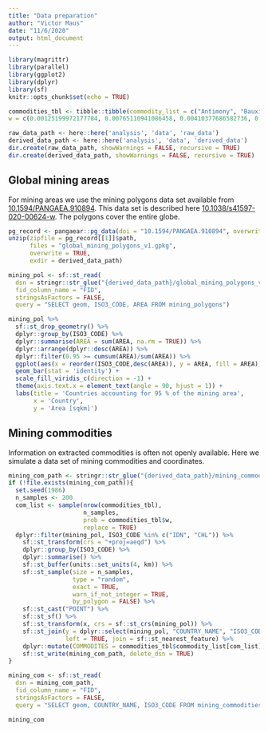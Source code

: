 ```yaml
---
title: "Data preparation"
author: "Victor Maus"
date: "11/6/2020"
output: html_document
---
```


```r
library(magrittr)
library(parallel)
library(ggplot2)
library(dplyr)
library(sf)
knitr::opts_chunk$set(echo = TRUE)
```

```r
commodities_tbl <- tibble::tibble(commodity_list = c("Antimony", "Bauxite", "Chromite", "Coal", "Copper", "Copper,Cobalt", "Copper,Gold", "Copper,Gold,Molybdenum", "Copper,Gold,Molybdenum,Silver", "Copper,Gold,Silver", "Copper,Gold,Silver,Molybdenum", "Copper,Gold,U3O8", "Copper,Molybdenum", "Copper,Molybdenum,Gold", "Copper,Molybdenum,Gold,Silver", "Copper,Nickel", "Copper,Silver", "Copper,Silver,Gold", "Copper,Zinc", "Copper,Zinc,Gold,Silver", "Copper,Zinc,Lead", "Copper,Zinc,Lead,Gold,Silver", "Copper,Zinc,Lead,Silver", "Copper,Zinc,Lead,Silver,Gold", "Copper,Zinc,Silver,Gold", "Diamonds", "Gold", "Gold,Copper", "Gold,Copper,Molybdenum", "Gold,Copper,Silver", "Gold,Copper,Zinc", "Gold,Copper,Zinc,Lead", "Gold,Copper,Zinc,Lead,Silver", "Gold,Diamonds", "Gold,Nickel", "Gold,Silver", "Gold,Silver,Copper", "Gold,Silver,Copper,Lead,Zinc", "Gold,Silver,Copper,Zinc", "Gold,Silver,Copper,Zinc,Lead", "Gold,Silver,Lead", "Gold,Silver,Lead,Zinc", "Gold,Silver,Lead,Zinc,Copper", "Gold,Silver,Zinc,Lead", "Gold,U3O8", "Graphite", "Ilmenite,Rutile,Zircon,Heavy Mineral Sands", "Iron Ore", "Iron Ore,Magnetite", "Iron Ore,Manganese", "Lanthanides", "Lead,Zinc", "Lead,Zinc,Silver", "Lithium", "Manganese", "Molybdenum", "Molybdenum,Copper", "Nickel", "Nickel,Cobalt", "Nickel,Copper", "Nickel,Copper,Cobalt", "Nickel,Copper,Platinum,Palladium,Rhodium", "Nickel,Gold", "Phosphate", "Platinum,Palladium", "Platinum,Palladium,Rhodium", "Potash", "Potash,Potassium Oxide", "Silver", "Silver,Gold", "Silver,Gold,Lead,Zinc", "Silver,Lead,Zinc", "Silver,Lead,Zinc,Gold", "Silver,Zinc,Lead", "Tantalum", "Tin", "Tungsten", "U3O8", "U3O8,Gold", "U3O8,Vanadium", "Zinc", "Zinc,Copper", "Zinc,Lead", "Zinc,Lead,Copper,Silver", "Zinc,Lead,Copper,Silver,Gold", "Zinc,Lead,Silver", "Zinc,Lead,Silver,Copper"), 
w = c(0.00125199972177784, 0.00765110941086458, 0.00410377686582736, 0.179488071224873, 0.0281004381999026, 0.00337344369479029, 0.02768310495931, 0.00361688808513598, 0.00107811087153092, 0.0101898866244696, 0.00184322181261738, 0.00121722195172846, 0.00726855394032135, 0.00253877721360506, 0.0020171106628643, 0.00139111080197538, 0.00518188773735828, 0.00243444390345691, 0.00368644362523475, 0.0022257772831606, 0.00208666620296307, 0.00219099951311122, 0.00159977742227168, 0.00142588857202476, 0.00139111080197538, 0.0483411003686444, 0.291159490853447, 0.0190582179870627, 0.00121722195172846, 0.0069207762398275, 0.00135633303192599, 0.00295611045419768, 0.0020171106628643, 0.00121722195172846, 0.00177366627251861, 0.0628086527091883, 0.00845099812200042, 0.00198233289281491, 0.00139111080197538, 0.00208666620296307, 0.0011128886415803, 0.00285177714404952, 0.0011128886415803, 0.00128677749182722, 0.00184322181261738, 0.00914655352298811, 0.00215622174306183, 0.0472282117270641, 0.00546010989775336, 0.00142588857202476, 0.00577310982819782, 0.00239966613340753, 0.00215622174306183, 0.00775544272101273, 0.00556444320790151, 0.00472977672671628, 0.00125199972177784, 0.00859010920219795, 0.0046949989566669, 0.00459066564651875, 0.00260833275370383, 0.00170411073241984, 0.00114766641162969, 0.00740766502051888, 0.00114766641162969, 0.00215622174306183, 0.00396466578562983, 0.00184322181261738, 0.00622522083883981, 0.00852055366209919, 0.00128677749182722, 0.00260833275370383, 0.00121722195172846, 0.00146066634207415, 0.00125199972177784, 0.00382555470543229, 0.00233011059330876, 0.0462892119357307, 0.0011128886415803, 0.00236488836335814, 0.00264311052375322, 0.00118244418167907, 0.00657299853933366, 0.0011128886415803, 0.00114766641162969, 0.00674688738958058, 0.00121722195172846))
```

```r
raw_data_path <- here::here('analysis', 'data', 'raw_data')
derived_data_path <- here::here('analysis', 'data', 'derived_data')
dir.create(raw_data_path, showWarnings = FALSE, recursive = TRUE)
dir.create(derived_data_path, showWarnings = FALSE, recursive = TRUE)
```


## Global mining areas

For mining areas we use the mining polygons data set available from [10.1594/PANGAEA.910894](https://doi.org/10.1594/PANGAEA.910894). This data set is described here [10.1038/s41597-020-00624-w](https://doi.org/10.1038/s41597-020-00624-w). The polygons cover the entire globe. 
```r
pg_record <- pangaear::pg_data(doi = "10.1594/PANGAEA.910894", overwrite = TRUE, mssgs = TRUE)
unzip(zipfile = pg_record[[1]]$path, 
      files = "global_mining_polygons_v1.gpkg", 
      overwrite = TRUE, 
      exdir = derived_data_path)

mining_pol <- sf::st_read(
  dsn = stringr::str_glue("{derived_data_path}/global_mining_polygons_v1.gpkg"),
  fid_column_name = "FID",
  stringsAsFactors = FALSE,
  query = "SELECT geom, ISO3_CODE, AREA FROM mining_polygons") 

mining_pol %>% 
  sf::st_drop_geometry() %>% 
  dplyr::group_by(ISO3_CODE) %>% 
  dplyr::summarise(AREA = sum(AREA, na.rm = TRUE)) %>% 
  dplyr::arrange(dplyr::desc(AREA)) %>% 
  dplyr::filter(0.95 >= cumsum(AREA)/sum(AREA)) %>% 
  ggplot(aes(x = reorder(ISO3_CODE,desc(AREA)), y = AREA, fill = AREA)) + 
  geom_bar(stat = 'identity') + 
  scale_fill_viridis_c(direction = -1) + 
  theme(axis.text.x = element_text(angle = 90, hjust = 1)) + 
  labs(title = 'Countries accounting for 95 % of the mining area', 
       x = 'Country',
       y = 'Area [sqkm]') 
```

## Mining commodities

Information on extracted commodities is often not openly available. Here we simulate a data set of mining commodities and coordinates. 
```r
mining_com_path <- stringr::str_glue("{derived_data_path}/mining_commodities.gpkg")
if (!file.exists(mining_com_path)){
  set.seed(1986)
  n_samples <- 200
  com_list <- sample(nrow(commodities_tbl), 
                     n_samples, 
                     prob = commodities_tbl$w, 
                     replace = TRUE)
  dplyr::filter(mining_pol, ISO3_CODE %in% c("IDN", "CHL")) %>% 
    sf::st_transform(crs = "+proj=aeqd") %>% 
    dplyr::group_by(ISO3_CODE) %>% 
    dplyr::summarise() %>% 
    sf::st_buffer(units::set_units(4, km)) %>% 
    sf::st_sample(size = n_samples, 
                  type = "random",
                  exact = TRUE,
                  warn_if_not_integer = TRUE,
                  by_polygon = FALSE) %>% 
    sf::st_cast("POINT") %>% 
    sf::st_sf() %>% 
    sf::st_transform(x, crs = sf::st_crs(mining_pol)) %>% 
    sf::st_join(y = dplyr::select(mining_pol, "COUNTRY_NAME", "ISO3_CODE"), 
                left = TRUE, join = sf::st_nearest_feature) %>% 
    dplyr::mutate(COMMODITES = commodities_tbl$commodity_list[com_list]) %>% 
    sf::st_write(mining_com_path, delete_dsn = TRUE)
}

mining_com <- sf::st_read(
  dsn = mining_com_path,
  fid_column_name = "FID",
  stringsAsFactors = FALSE,
  query = "SELECT geom, COUNTRY_NAME, ISO3_CODE FROM mining_commodities") 

mining_com
```

